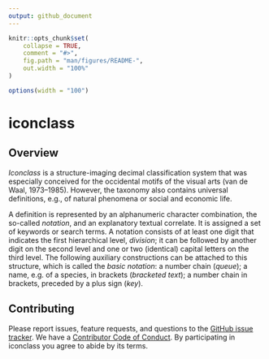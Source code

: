 ```yaml
---
output: github_document
---
```


<!-- README.md is generated from README.Rmd. Please edit that file -->

```r
knitr::opts_chunk$set(
	collapse = TRUE,
	comment = "#>",
	fig.path = "man/figures/README-",
	out.width = "100%"
)

options(width = "100")
```

# iconclass

## Overview

*Iconclass* is a structure-imaging decimal classification system that was especially conceived for the occidental motifs of the visual arts (van de Waal, 1973--1985). However, the taxonomy also contains universal definitions, e.g., of natural phenomena or social and economic life.

A definition is represented by an alphanumeric character combination, the so-called *notation*, and an explanatory textual correlate. It is assigned a set of keywords or search terms. A notation consists of at least one digit that indicates the first hierarchical level, *division*; it can be followed by another digit on the second level and one or two (identical) capital letters on the third level. The following auxiliary constructions can be attached to this structure, which is called the *basic notation*: a number chain (*queue*); a name, e.g. of a species, in brackets (*bracketed text*); a number chain in brackets, preceded by a plus sign (*key*).

## Contributing

Please report issues, feature requests, and questions to the [GitHub issue tracker](https://github.com/stefanieschneider/iconclass/issues). We have a [Contributor Code of Conduct](https://github.com/stefanieschneider/iconclass/blob/master/CODE_OF_CONDUCT.md). By participating in iconclass you agree to abide by its terms.
